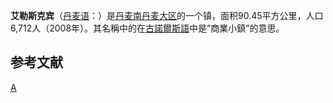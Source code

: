 {{Infobox settlement
| official_name = Ærøskøbing
| motto = "''Øens købstad''"
| image_skyline = Ærøskøbing.JPG
| image_seal = Coat of arms of Ærøskøbing.svg
| pushpin_map = Denmark
| map_caption = 在丹麥的位置
| subdivision_type = [[國家|國家]]
| subdivision_name = [[丹麥|丹麥]]
| subdivision_type1 = [[丹麥大區|大區]]
| subdivision_name1 = [[南丹麥大區|南丹麥大區]]
| subdivision_type2 = [[丹麥自治市|自治市]]
| subdivision_name2 = [[艾爾自治市|艾爾自治市]]
| established_title = 最早出現於
| established_date = 約12世紀
| leader_title = [[市長|市長]]
| leader_name = Jørgen Otto Jørgensen
| population_as_of = 2013
| population_footnotes = <ref>{{cite web
| url = http://www.statistikbanken.dk/statbank5a/SelectVarVal/Define.asp?Maintable=BEF44&PLanguage=1
| title = BEF44: Population 1st January, by urban areas
| accessdate = 2013-10-20
| archive-date = 2018-06-12
| archive-url = https://web.archive.org/web/20180612141032/http://www.statistikbanken.dk/statbank5a/SelectVarVal/Define.asp?Maintable=BEF44&PLanguage=1
| dead-url = no
}}</ref>
| population_total = 938
| website = {{URL|www.aeroekommune.dk}}
| footnotes =
}}
'''艾勒斯克宾'''（[[丹麦语|丹麦语]]：{{lang|da|Ærøskøbing}}）是[[丹麦|丹麦]][[南丹麦大区|南丹麦大区]]的一个镇，面积90.45平方公里，人口6,712人（2008年）。其名稱中的{{lang|non|købing}}在[[古諾爾斯語|古諾爾斯語]]中是“商業小鎮”的意思。

==参考文献==
{{reflist}}

{{Authority control}}
{{Denmark-geo-stub}}
[[Category:南丹麦大区城市|A]]